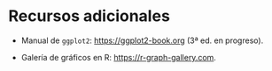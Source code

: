 # Recursos adicionales

- Manual de `ggplot2`: <https://ggplot2-book.org> (3ª ed. en progreso).

- Galería de gráficos en R: <https://r-graph-gallery.com>.
